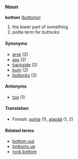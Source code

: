 ===Noun===
'''bottom''' ([[bottoms]])

# the lower part of something
# polite term for buttocks

====Synonyms====
*[[arse]] (2)
*[[ass]] (2)
*[[backside]] (2)
*[[bum]] (2)
*[[buttocks]] (2)

====Antonyms====
*[[top]] (1)

====Translation====

*Finnish: [[pohja]] (1), [[alapää]] (1, 2)

====Related terms====
*[[bottom out]]
*[[bottoms up]]
*[[rock bottom]]